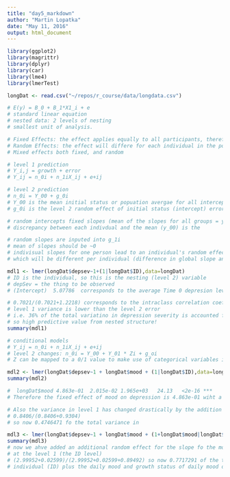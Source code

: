 ```yaml
---
title: "day5_markdown"
author: "Martin Lopatka"
date: "May 11, 2016"
output: html_document
---
```


```r
library(ggplot2)
library(magrittr)
library(dplyr)
library(car)
library(lme4)
library(lmerTest)
```

```r
longDat <- read.csv("~/repos/r_course/data/longdata.csv")
```

```r
# E(y) = B_0 + B_1*X1_i + e
# standard linear equation
# nested data: 2 levels of nesting
# smallest unit of analysis.

# Fixed Effects: the effect applies equally to all participants, therefore the slope must be equal, but the intercept will be flexible.
# Random Effects: the effect will differe for each individual in the population.
# Mixed effects both fixed, and random

# level 1 prediction
# Y_i,j = growth + error
# Y_ij = n_0i + n_1iX_ij + e+ij

# level 2 prediction
# n_0i = Y_00 + g_0i
# Y_00 is the mean initial status or popuation avergae for all intercepts pertaining to one individual
# g_0i is the level 2 random effect of initial status (intercept) error term for individuals fromt he group mean.

# random intercepts fixed slopes (mean of the slopes for all groups = y_00)
# discrepancy between each indivdual and the mean (y_00) is the 

# random slopes are inputed into g_1i
# mean of slopes should be ~0
# indivisual slopes for one person lead to an individual's random effect 
# which will be different per individual (difference in global slope and individual group slope)
```

```r

mdl1 <- lmer(longDat$depsev~1+(1|longDat$ID),data=longDat)
# ID is the individual, so this is the nesting (level 2) variable
# depSev = the thing to be observed
# (Intercept)  5.07786  corresponds to the average Time 0 depresion level for the entire population!

# 0.7021/(0.7021+1.2218) corresponds to the intraclass correlation coefficient
# level 1 variance is lower than the level 2 error
# i.e. 36% of the total variatino in depression severity is accounted for by the nesting within persons
# so high predictive value from nested structure!
summary(mdl1)
```

```r
# conditional models
# Y_ij = n_0i + n_1iX_ij + e+ij
# level 2 changes: n_0i = Y_00 + Y_01 * Zi + g_oi
# Z can be mapped to a 0/1 value to make use of categorical variables intializing the random effect in some population subset

mdl2 <- lmer(longDat$depsev~1 + longDat$mood + (1|longDat$ID),data=longDat) 
summary(mdl2)

#  longDat$mood 4.863e-01  2.015e-02 1.965e+03   24.13   <2e-16 ***
# Therefore the fixed effect of mood on depression is 4.863e-01 wiht a p value of <2e-16

# Also the variance in level 1 has changed drastically by the addition of an additional predictor vriable:
# 0.8406/(0.8406+0.9304)
# so now 0.4746471 fo the total variance in 

mdl3 <- lmer(longDat$depsev~1 + longDat$mood + (1+longDat$mood|longDat$ID),data=longDat) 
summary(mdl3)
# now we ahve added an additional random effect for the slope fo the mood.
# at the level 1 (the ID level)
# (2.99952+0.02599)/(2.99952+0.02599+0.89492) so now 0.7717291 of the total variance in the  depression severity can be explained by the heirarchical nature of the data, daily mood, both average initial and the rate of daiy change in the daily mood throughout the study period.
# individual (ID) plus the daily mood and growth status of daily mood over time. 

```

